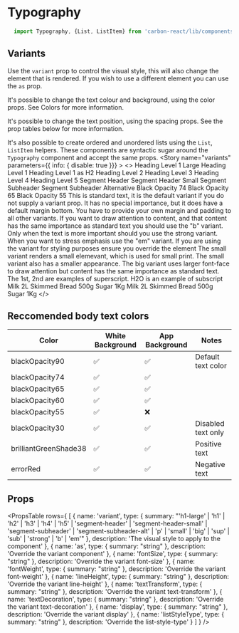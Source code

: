 
<Meta title="Design System/Typography" component={Typography}/>

# Typography

```javascript
  import Typography, {List, ListItem} from 'carbon-react/lib/components/typography';
```

## Variants

Use the `variant` prop to control the visual style, this will also change the element that is rendered. If you wish to
use a different element you can use the `as` prop.

It's possible to change the text colour and background, using the color props. See <LinkTo kind='Documentation/Colors' name="page">Colors</LinkTo> for more information.

It's possible to change the text position, using the spacing props. See the prop tables below for more information.

It's also possible to create ordered and unordered lists using the `List`, `ListItem` helpers. These components are syntactic sugar around the `Typography` component and accept the same props.
<Preview>
  <Story name="variants" parameters={{ info: { disable: true }}} >
    <>
      <Typography variant="h1-large">Heading Level 1 Large</Typography>
      <Typography variant="h1">Heading Level 1</Typography>
      <Typography variant="h1" as="h2">Heading Level 1 as H2</Typography>
      <Typography variant="h2">Heading Level 2</Typography>
      <Typography variant="h3">Heading Level 3</Typography>
      <Typography variant="h4">Heading Level 4</Typography>
      <Typography variant="h5">Heading Level 5</Typography>
      <Typography variant="segment-header">Segment Header</Typography>
      <Typography variant="segment-header-small">Segment Header Small</Typography>
      <Typography variant="segment-subheader">Segment Subheader</Typography>
      <Typography variant="segment-subheader-alt">Segment Subheader Alternative</Typography>
      <Typography variant="h1" color="blackOpacity74">Black Opacity 74</Typography>
      <Typography variant="h1" color="blackOpacity65">Black Opacity 65</Typography>
      <Typography variant="h1" color="blackOpacity55">Black Opacity 55</Typography>
      <Typography variant="p">This is standard text, it is the default variant if you do not supply a variant prop. It has no special importance, but it does have a default margin bottom. You have to provide your own margin and padding to all other variants.</Typography>
      <Typography variant="p">If you want to <Typography variant="b">draw attention to content</Typography>, and that content has the same importance as standard text you should use the "b" variant.</Typography>
      <Typography variant="strong" display="block" mb={1}>Only when the text is more important should you use the strong variant.</Typography>
      <Typography variant="p">When you want to <Typography variant="em">stress emphasis</Typography> use the "em" variant. If you are using the variant for styling purposes <Typography variant="em" as="i">ensure you override the element</Typography></Typography>
      <Typography variant="small" display="block" mb={1}>The small variant renders a small elemevant, which is used for small print. The small variant also has a smaller appearance.</Typography>
      <Typography variant="big" display="block" mb={1}>The big variant uses larger font-face to draw attention but content has the same importance as standard text.</Typography>
      <Typography variant="p">The 1<Typography variant="sup">st</Typography>, 2<Typography variant="sup">nd</Typography> are examples of superscript.</Typography>
      <Typography variant="p">H<Typography variant="sub">2</Typography>O is an example of subscript</Typography>
      <List>
        <ListItem>Milk <Typography variant="b">2L</Typography> <Typography variant="em">Skimmed</Typography></ListItem>
        <ListItem>Bread <Typography variant="b">500g</Typography></ListItem>
        <ListItem>Sugar <Typography variant="b">1Kg</Typography></ListItem>
      </List>
       <List as="ol">
        <ListItem>Milk <Typography variant="b">2L</Typography> <Typography variant="em">Skimmed</Typography></ListItem>
        <ListItem>Bread <Typography variant="b">500g</Typography></ListItem>
        <ListItem>Sugar <Typography variant="b">1Kg</Typography></ListItem>
      </List>
      </>
  </Story>
</Preview>

## Reccomended body text colors

| Color                 | White Background | App Background | Notes              |
|-----------------------|------------------|----------------|--------------------|
| blackOpacity90        | ✅               | ✅             | Default text color |
| blackOpacity74        | ✅               | ✅             |                    |
| blackOpacity65        | ✅               | ✅             |                    |
| blackOpacity60        | ✅               | ✅             |                    |
| blackOpacity55        | ✅               | ❌             |                    |
| blackOpacity30        | ✅               | ✅             | Disabled text only |
| brilliantGreenShade38 | ✅               | ✅             | Positive text      |
| errorRed              | ✅               | ✅             | Negative text      |

## Props
<PropsTable
  rows={
    [
      {
      name: 'variant',
      type: { summary: "'h1-large' | 'h1' | 'h2' | 'h3' | 'h4' | 'h5' | 'segment-header' | 'segment-header-small' | 'segment-subheader' | 'segment-subheader-alt' | 'p' | 'small' | 'big' | 'sup' | 'sub' | 'strong' | 'b' | 'em'" },
      description: 'The visual style to apply to the component'
      },
      {
      name: 'as',
      type: { summary: "string" },
      description: 'Override the variant component'
      },
      {
      name: 'fontSize',
      type: { summary: "string" },
      description: 'Override the variant font-size'
      },
      {
      name: 'fontWeight',
      type: { summary: "string" },
      description: 'Override the variant font-weight'
      },
      {
      name: 'lineHeight',
      type: { summary: "string" },
      description: 'Override the variant line-height'
      },
      {
      name: 'textTransform',
      type: { summary: "string" },
      description: 'Override the variant text-transform'
      },
      {
      name: 'textDecoration',
      type: { summary: "string" },
      description: 'Override the variant text-decoration'
      },
      {
      name: 'display',
      type: { summary: "string" },
      description: 'Override the variant display'
      },
      {
      name: 'listStyleType',
      type: { summary: "string" },
      description: 'Override the list-style-type'
      }
    ]
  }
/>

<StyledSystemProps noHeader spacing color/>